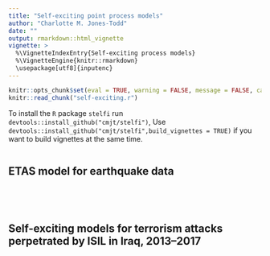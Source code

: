 ```yaml
---
title: "Self-exciting point process models"
author: "Charlotte M. Jones-Todd"
date: ""
output: rmarkdown::html_vignette
vignette: >
  %\VignetteIndexEntry{Self-exciting process models}
  %\VignetteEngine{knitr::rmarkdown}
  \usepackage[utf8]{inputenc}
---
```


```r
knitr::opts_chunk$set(eval = TRUE, warning = FALSE, message = FALSE, cache = TRUE)
knitr::read_chunk("self-exciting.r")
```

To install the `R` package `stelfi` run `devtools::install_github("cmjt/stelfi")`, Use `devtools::install_github("cmjt/stelfi",build_vignettes = TRUE)` if you want to build vignettes at the same time.

```r
```


## ETAS model for earthquake data

```r
```

```r
```

```r
```

```r
```

## Self-exciting models for terrorism attacks perpetrated by ISIL in Iraq, 2013--2017


```r
```

```r
```

```r
```

```r
```